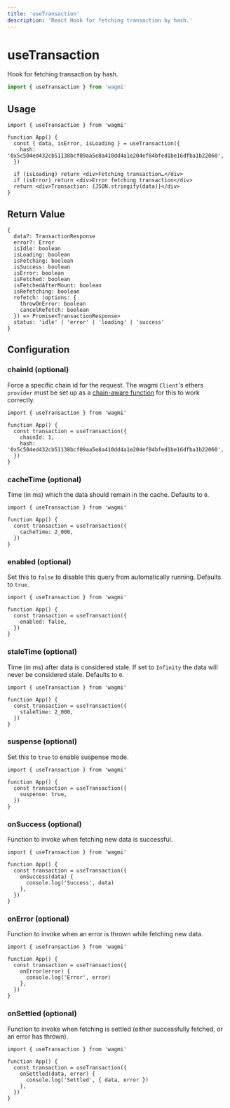 ```yaml
---
title: 'useTransaction'
description: 'React Hook for fetching transaction by hash.'
---
```


# useTransaction

Hook for fetching transaction by hash.

```ts
import { useTransaction } from 'wagmi'
```

## Usage

```tsx
import { useTransaction } from 'wagmi'

function App() {
  const { data, isError, isLoading } = useTransaction({
    hash: '0x5c504ed432cb51138bcf09aa5e8a410dd4a1e204ef84bfed1be16dfba1b22060',
  })

  if (isLoading) return <div>Fetching transaction…</div>
  if (isError) return <div>Error fetching transaction</div>
  return <div>Transaction: {JSON.stringify(data)}</div>
}
```

## Return Value

```tsx
{
  data?: TransactionResponse
  error?: Error
  isIdle: boolean
  isLoading: boolean
  isFetching: boolean
  isSuccess: boolean
  isError: boolean
  isFetched: boolean
  isFetchedAfterMount: boolean
  isRefetching: boolean
  refetch: (options: {
    throwOnError: boolean
    cancelRefetch: boolean
  }) => Promise<TransactionResponse>
  status: 'idle' | 'error' | 'loading' | 'success'
}
```

## Configuration

### chainId (optional)

Force a specific chain id for the request. The wagmi `Client`'s ethers `provider` must be set up as a [chain-aware function](/docs/client#provider-optional) for this to work correctly.

```tsx {5}
import { useTransaction } from 'wagmi'

function App() {
  const transaction = useTransaction({
    chainId: 1,
    hash: '0x5c504ed432cb51138bcf09aa5e8a410dd4a1e204ef84bfed1be16dfba1b22060',
  })
}
```

### cacheTime (optional)

Time (in ms) which the data should remain in the cache. Defaults to `0`.

```tsx {5}
import { useTransaction } from 'wagmi'

function App() {
  const transaction = useTransaction({
    cacheTime: 2_000,
  })
}
```

### enabled (optional)

Set this to `false` to disable this query from automatically running. Defaults to `true`.

```tsx {5}
import { useTransaction } from 'wagmi'

function App() {
  const transaction = useTransaction({
    enabled: false,
  })
}
```

### staleTime (optional)

Time (in ms) after data is considered stale. If set to `Infinity` the data will never be considered stale. Defaults to `0`.

```tsx {5}
import { useTransaction } from 'wagmi'

function App() {
  const transaction = useTransaction({
    staleTime: 2_000,
  })
}
```

### suspense (optional)

Set this to `true` to enable suspense mode.

```tsx {5}
import { useTransaction } from 'wagmi'

function App() {
  const transaction = useTransaction({
    suspense: true,
  })
}
```

### onSuccess (optional)

Function to invoke when fetching new data is successful.

```tsx {5-7}
import { useTransaction } from 'wagmi'

function App() {
  const transaction = useTransaction({
    onSuccess(data) {
      console.log('Success', data)
    },
  })
}
```

### onError (optional)

Function to invoke when an error is thrown while fetching new data.

```tsx {5-7}
import { useTransaction } from 'wagmi'

function App() {
  const transaction = useTransaction({
    onError(error) {
      console.log('Error', error)
    },
  })
}
```

### onSettled (optional)

Function to invoke when fetching is settled (either successfully fetched, or an error has thrown).

```tsx {5-7}
import { useTransaction } from 'wagmi'

function App() {
  const transaction = useTransaction({
    onSettled(data, error) {
      console.log('Settled', { data, error })
    },
  })
}
```
